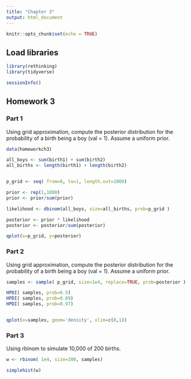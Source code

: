 ```yaml
---
title: "Chapter 3"
output: html_document
---
```


```r
knitr::opts_chunk$set(echo = TRUE)
```

## Load libraries


```r
library(rethinking)
library(tidyverse)

sessionInfo()
```

## Homework 3

### Part 1

Using grid approximation, compute the posterior distribution for the probability of a birth being a boy (val = 1). Assume a uniform prior.

```r

data(homeworkch3)

all_boys <- sum(birth1) + sum(birth2)
all_births <- length(birth1) + length(birth2)


p_grid <- seq( from=0, to=1, length.out=1000)

prior <- rep(1,1000)
prior <- prior/sum(prior)

likelihood <- dbinom(all_boys, size=all_births, prob=p_grid )

posterior <- prior * likelihood
posterior <- posterior/sum(posterior)

qplot(x=p_grid, y=posterior)


```

### Part 2

Using grid approximation, compute the posterior distribution for the probability of a birth being a boy (val = 1). Assume a uniform prior.

```r
samples <- sample( p_grid, size=1e4, replace=TRUE, prob=posterior )

HPDI( samples, prob=0.5)
HPDI( samples, prob=0.89)
HPDI( samples, prob=0.97)


qplot(x=samples, geom='density', xlim=c(0,1))
```

### Part 3

Using rbinom to simulate 10,000 of 200 births.

```r

w <- rbinom( 1e4, size=200, samples)

simplehist(w)

```